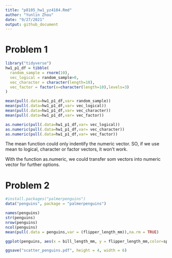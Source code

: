 ```yaml
---
title: "p8105_hw1_yz4184.Rmd"
author: "Yunlin Zhou"
date: "9/27/2021"
output: github_document
---
```


# Problem 1

```r
library("tidyverse")
hw1_p1_df = tibble(
  random_sample = rnorm(10),
  vec_logical = random_sample>0,
  vec_character = character(length=10),
  vec_factor = factor(x=character(length=10),levels=3)
)
```

```r
mean(pull(.data=hw1_p1_df,var= random_sample))
mean(pull(.data=hw1_p1_df,var= vec_logical))
mean(pull(.data=hw1_p1_df,var= vec_character))
mean(pull(.data=hw1_p1_df,var= vec_factor))
```

```r
as.numeric(pull(.data=hw1_p1_df,var= vec_logical))
as.numeric(pull(.data=hw1_p1_df,var= vec_character))
as.numeric(pull(.data=hw1_p1_df,var= vec_factor))
```

The mean function could only indentify the numeric vector. SO, if we use mean to logical, character or factor vectors, it won't work.

With the function as.numeric, we could transfer som vectors into numeric vector for further options.

# Problem 2

```r
#install.packages("palmerpenguins")
data("penguins", package = "palmerpenguins")
```

```r
names(penguins)
str(penguins)
nrow(penguins)
ncol(penguins)
mean(pull(.data = penguins,var = (flipper_length_mm)),na.rm = TRUE)
```

```r
ggplot(penguins, aes(x = bill_length_mm, y = flipper_length_mm,color=species) ) + geom_point()

ggsave("scatter_penguins.pdf", height = 4, width = 6)
```

